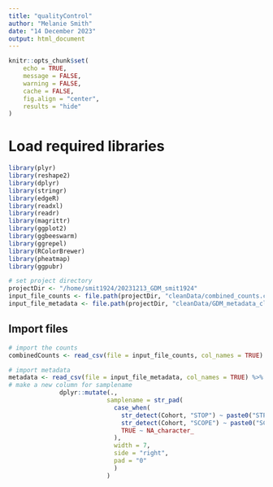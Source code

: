 ```yaml
---
title: "qualityControl"
author: "Melanie Smith"
date: "14 December 2023"
output: html_document
---
```


```r
knitr::opts_chunk$set(
    echo = TRUE,
    message = FALSE,
    warning = FALSE,
    cache = FALSE,
    fig.align = "center",
    results = "hide"
)

```

# Load required libraries

```r

library(plyr)
library(reshape2)
library(dplyr)
library(stringr)
library(edgeR)
library(readxl)
library(readr)
library(magrittr)
library(ggplot2)
library(ggbeeswarm)
library(ggrepel)
library(RColorBrewer)
library(pheatmap)
library(ggpubr)

# set project directory
projectDir <- "/home/smit1924/20231213_GDM_smit1924"
input_file_counts <- file.path(projectDir, "cleanData/combined_counts.csv")
input_file_metadata <- file.path(projectDir, "cleanData/GDM_metadata_cleaned.csv")

```

## Import files

```r
# import the counts
combinedCounts <- read_csv(file = input_file_counts, col_names = TRUE)

# import metadata
metadata <- read_csv(file = input_file_metadata, col_names = TRUE) %>%
# make a new column for samplename
              dplyr::mutate(.,
                           samplename = str_pad(
                             case_when(
                               str_detect(Cohort, "STOP") ~ paste0("STP", ID),
                               str_detect(Cohort, "SCOPE") ~ paste0("SCP", ID),
                               TRUE ~ NA_character_
                             ),
                             width = 7,
                             side = "right",
                             pad = "0"
                             )
                           )

```